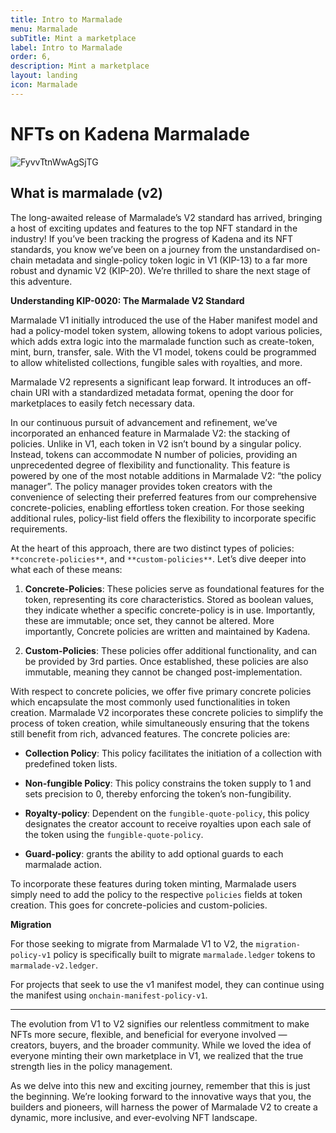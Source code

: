 ```yaml
---
title: Intro to Marmalade
menu: Marmalade
subTitle: Mint a marketplace
label: Intro to Marmalade
order: 6,
description: Mint a marketplace
layout: landing
icon: Marmalade
---
```


# NFTs on Kadena Marmalade

![FyvvTtnWwAgSjTG](https://github.com/kadena-io/marmalade/assets/1943024/4c70a121-a34f-47dc-988d-ebe064cc5945)

## What is marmalade (v2)

The long-awaited release of Marmalade’s V2 standard has arrived, bringing a host
of exciting updates and features to the top NFT standard in the industry! If
you’ve been tracking the progress of Kadena and its NFT standards, you know
we’ve been on a journey from the unstandardised on-chain metadata and
single-policy token logic in V1 (KIP-13) to a far more robust and dynamic V2
(KIP-20). We’re thrilled to share the next stage of this adventure.

**Understanding KIP-0020: The Marmalade V2 Standard**

Marmalade V1 initially introduced the use of the Haber manifest model and had a
policy-model token system, allowing tokens to adopt various policies, which adds
extra logic into the marmalade function such as create-token, mint, burn,
transfer, sale. With the V1 model, tokens could be programmed to allow
whitelisted collections, fungible sales with royalties, and more.

Marmalade V2 represents a significant leap forward. It introduces an off-chain
URI with a standardized metadata format, opening the door for marketplaces to
easily fetch necessary data.

In our continuous pursuit of advancement and refinement, we’ve incorporated an
enhanced feature in Marmalade V2: the stacking of policies. Unlike in V1, each
token in V2 isn’t bound by a singular policy. Instead, tokens can accommodate N
number of policies, providing an unprecedented degree of flexibility and
functionality. This feature is powered by one of the most notable additions in
Marmalade V2: “the policy manager”. The policy manager provides token creators
with the convenience of selecting their preferred features from our
comprehensive concrete-policies, enabling effortless token creation. For those
seeking additional rules, policy-list field offers the flexibility to
incorporate specific requirements.

At the heart of this approach, there are two distinct types of policies:
`**concrete-policies**`, and `**custom-policies**`. Let’s dive deeper into what
each of these means:

1.  **Concrete-Policies**: These policies serve as foundational features for the
    token, representing its core characteristics. Stored as boolean values, they
    indicate whether a specific concrete-policy is in use. Importantly, these
    are immutable; once set, they cannot be altered. More importantly, Concrete
    policies are written and maintained by Kadena.

2.  **Custom-Policies**: These policies offer additional functionality, and can
    be provided by 3rd parties. Once established, these policies are also
    immutable, meaning they cannot be changed post-implementation.

With respect to concrete policies, we offer five primary concrete policies which
encapsulate the most commonly used functionalities in token creation. Marmalade
V2 incorporates these concrete policies to simplify the process of token
creation, while simultaneously ensuring that the tokens still benefit from rich,
advanced features. The concrete policies are:

- **Collection Policy**: This policy facilitates the initiation of a collection
  with predefined token lists.

- **Non-fungible Policy**: This policy constrains the token supply to 1 and sets
  precision to 0, thereby enforcing the token’s non-fungibility.

- **Royalty-policy**: Dependent on the `fungible-quote-policy`, this policy
  designates the creator account to receive royalties upon each sale of the
  token using the `fungible-quote-policy`.

- **Guard-policy**: grants the ability to add optional guards to each marmalade
  action.

To incorporate these features during token minting, Marmalade users simply need
to add the policy to the respective `policies` fields at token creation. This
goes for concrete-policies and custom-policies.

**Migration**

For those seeking to migrate from Marmalade V1 to V2, the `migration-policy-v1`
policy is specifically built to migrate `marmalade.ledger` tokens to
`marmalade-v2.ledger`.

For projects that seek to use the v1 manifest model, they can continue using the
manifest using `onchain-manifest-policy-v1`.

---

The evolution from V1 to V2 signifies our relentless commitment to make NFTs
more secure, flexible, and beneficial for everyone involved — creators, buyers,
and the broader community. While we loved the idea of everyone minting their own
marketplace in V1, we realized that the true strength lies in the policy
management.

As we delve into this new and exciting journey, remember that this is just the
beginning. We’re looking forward to the innovative ways that you, the builders
and pioneers, will harness the power of Marmalade V2 to create a dynamic, more
inclusive, and ever-evolving NFT landscape.
